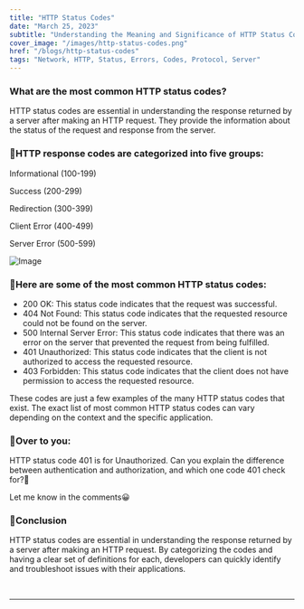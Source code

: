 ```yaml
---
title: "HTTP Status Codes"
date: "March 25, 2023"
subtitle: "Understanding the Meaning and Significance of HTTP Status Codes"
cover_image: "/images/http-status-codes.png"
href: "/blogs/http-status-codes"
tags: "Network, HTTP, Status, Errors, Codes, Protocol, Server"
---
```


### **What are the most common HTTP status codes?**

HTTP status codes are essential in understanding the response returned by a server after making an HTTP request. They provide the information about the status of the request and response from the server.

### 🎯HTTP response codes are categorized into five groups:

Informational (100-199)

Success (200-299)

Redirection (300-399)

Client Error (400-499)

Server Error (500-599)

![Image](https://dev-to-uploads.s3.amazonaws.com/uploads/articles/ewwmocekdo8mme6dbi2a.png)

### 🎯Here are some of the most common HTTP status codes:

- 200 OK: This status code indicates that the request was successful.
- 404 Not Found: This status code indicates that the requested resource could not be found on the server.
- 500 Internal Server Error: This status code indicates that there was an error on the server that prevented the request from being fulfilled.
- 401 Unauthorized: This status code indicates that the client is not authorized to access the requested resource.
- 403 Forbidden: This status code indicates that the client does not have permission to access the requested resource.

These codes are just a few examples of the many HTTP status codes that exist. The exact list of most common HTTP status codes can vary depending on the context and the specific application.

### 🤔**Over to you:**

HTTP status code 401 is for Unauthorized. Can you explain the difference between authentication and authorization, and which one code 401 check for?👀

Let me know in the comments😀

### 🎯**Conclusion**

HTTP status codes are essential in understanding the response returned by a server after making an HTTP request. By categorizing the codes and having a clear set of definitions for each, developers can quickly identify and troubleshoot issues with their applications.

&nbsp;
&nbsp;

---

&nbsp;
&nbsp;